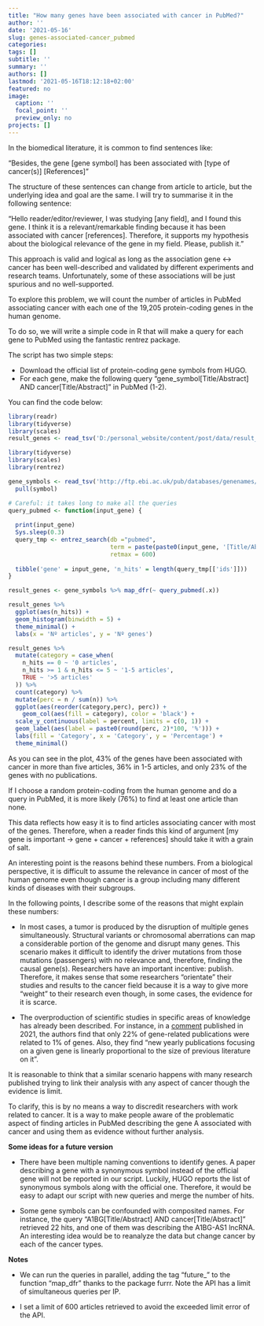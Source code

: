 ```yaml
---
title: "How many genes have been associated with cancer in PubMed?"
author: ''
date: '2021-05-16'
slug: genes-associated-cancer_pubmed
categories: 
tags: []
subtitle: ''
summary: ''
authors: []
lastmod: '2021-05-16T18:12:18+02:00'
featured: no
image:
  caption: ''
  focal_point: ''
  preview_only: no
projects: []
---
```


In the biomedical literature, it is common to find sentences like:

"Besides, the gene [gene symbol] has been associated with [type of cancer(s)] [References]"

The structure of these sentences can change from article to article, but the underlying idea and goal are the same. I will try to summarise it in the following sentence:

"Hello reader/editor/reviewer, I was studying [any field], and I found this gene. I think it is a relevant/remarkable finding because it has been associated with cancer [references]. Therefore, it supports my hypothesis about the biological relevance of the gene in my field. Please, publish it."

This approach is valid and logical as long as the association gene <-> cancer has been well-described and validated by different experiments and research teams. Unfortunately, some of these associations will be just spurious and no well-supported.

To explore this problem, we will count the number of articles in PubMed associating cancer with each one of the 19,205 protein-coding genes in the human genome.

To do so, we will write a simple code in R that will make a query for each gene to PubMed using the fantastic rentrez package.

The script has two simple steps:

* Download the official list of protein-coding gene symbols from HUGO.
* For each gene, make the following query "gene_symbol[Title/Abstract] AND cancer[Title/Abstract]" in PubMed (1-2).

You can find the code below:

```r
library(readr)
library(tidyverse)
library(scales)
result_genes <- read_tsv('D:/personal_website/content/post/data/result_genes.tsv')
```


```r
library(tidyverse)
library(scales)
library(rentrez)

gene_symbols <- read_tsv('http://ftp.ebi.ac.uk/pub/databases/genenames/hgnc/tsv/locus_types/gene_with_protein_product.txt') %>% 
  pull(symbol)

# Careful: it takes long to make all the queries
query_pubmed <- function(input_gene) {
  
  print(input_gene)
  Sys.sleep(0.3)
  query_tmp <- entrez_search(db ="pubmed", 
                             term = paste(paste0(input_gene, '[Title/Abstract]'),' AND ', 'cancer[Title/Abstract]'), 
                             retmax = 600)
  
  tibble('gene' = input_gene, 'n_hits' = length(query_tmp[['ids']]))
}

result_genes <- gene_symbols %>% map_dfr(~ query_pubmed(.x))
```

```r

result_genes %>%
  ggplot(aes(n_hits)) +
  geom_histogram(binwidth = 5) +
  theme_minimal() +
  labs(x = 'Nº articles', y = 'Nº genes')

result_genes %>%
  mutate(category = case_when(
    n_hits == 0 ~ '0 articles',
    n_hits >= 1 & n_hits <= 5 ~ '1-5 articles',
    TRUE ~ '>5 articles'
  )) %>% 
  count(category) %>%
  mutate(perc = n / sum(n)) %>%
  ggplot(aes(reorder(category,perc), perc)) +
    geom_col(aes(fill = category), color = 'black') +
  scale_y_continuous(label = percent, limits = c(0, 1)) +
  geom_label(aes(label = paste0(round(perc, 2)*100, '%'))) +
  labs(fill = 'Category', x = 'Category', y = 'Percentage') +
  theme_minimal()

```



As you can see in the plot, 43% of the genes have been associated with cancer in more than five articles, 36% in 1-5 articles, and only 23% of the genes with no publications. 

If I choose a random protein-coding from the human genome and do a query in PubMed, it is more likely (76%) to find at least one article than none.

This data reflects how easy it is to find articles associating cancer with most of the genes. Therefore, when a reader finds this kind of argument [my gene is important -> gene + cancer + references] should take it with a grain of salt.

An interesting point is the reasons behind these numbers. From a biological perspective, it is difficult to assume the relevance in cancer of most of the human genome even though cancer is a group including many different kinds of diseases with their subgroups. 

In the following points, I describe some of the reasons that might explain these numbers:

* In most cases, a tumor is produced by the disruption of multiple genes simultaneously. Structural variants or chromosomal aberrations can map a considerable portion of the genome and disrupt many genes. This scenario makes it difficult to identify the driver mutations from those mutations (passengers) with no relevance and, therefore, finding the causal gene(s).
Researchers have an important incentive: publish. Therefore, it makes sense that some researchers "orientate" their studies and results to the cancer field because it is a way to give more "weight" to their research even though, in some cases, the evidence for it is scarce. 

* The overproduction of scientific studies in specific areas of knowledge has already been described. For instance, in a [comment](https://www.nature.com/articles/d41586-021-00314-6) published in 2021, the authors find that only 22% of gene-related publications were related to 1% of genes. Also, they find  "new yearly publications focusing on a given gene is linearly proportional to the size of previous literature on it". 

It is reasonable to think that a similar scenario happens with many research published trying to link their analysis with any aspect of cancer though the evidence is limit.

To clarify, this is by no means a way to discredit researchers with work related to cancer. It is a way to make people aware of the problematic aspect of finding articles in PubMed describing the gene A associated with cancer and using them as evidence without further analysis.


**Some ideas for a future version**

* There have been multiple naming conventions to identify genes. A paper describing a gene with a synonymous symbol instead of the official gene will not be reported in our script. Luckily, HUGO reports the list of synonymous symbols along with the official one. Therefore, it would be easy to adapt our script with new queries and merge the number of hits.

* Some gene symbols can be confounded with composited names. For instance, the query "A1BG[Title/Abstract] AND cancer[Title/Abstract]" retrieved 22 hits, and one of them was describing the A1BG-AS1 lncRNA.
An interesting idea would be to reanalyze the data but change cancer by each of the cancer types.

**Notes**

* We can run the queries in parallel, adding the tag "future_" to the function "map_dfr" thanks to the package furrr. Note the API has a limit of simultaneous queries per IP.

* I set a limit of 600 articles retrieved to avoid the exceeded limit error of the API.













